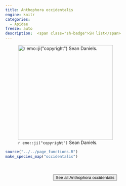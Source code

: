 ```yaml
---
title: Anthophora occidentalis
engine: knitr
categories:
  - Apidae
freeze: auto
description:  <span class="sh-badge">SH list</span>
---
```

![`r emo::ji("copyright")` Sean Daniels.](https://inaturalist-open-data.s3.amazonaws.com/photos/234363017/original.jpeg){height=300}





```r
source("../../page_functions.R")
make_species_map("occidentalis")
```
<br><br>
<center>


<a href="https://inaturalist.ca/observations?place_id=any&quality_grade=research&subview=map&taxon_id=57683"><button type="button" class="btn btn-secondary">See all Anthophora occidentalis <i class="fa-solid fa-arrow-up-right-from-square"></i> </button></a>
</center>
